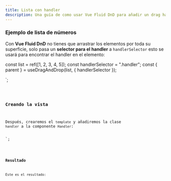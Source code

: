 ```yaml
---
title: Lista con handler
description: Una guía de como usar Vue Fluid DnD para añadir un drag handler a una lista.
---
```



### Ejemplo de lista de números

Con **Vue Fluid DnD** no tienes que arrastrar los elementos por toda su superficie, solo pasa un **selector para el handler** a `handlerSelector` esto se usará para encontrar el handler en el elemento:


const list = ref([1, 2, 3, 4, 5]);
const handlerSelector = ".handler";
const { parent } = useDragAndDrop(list, { handlerSelector });

</script>`;

<Code code={listOfNumbers} lang="vue" />

### Creando la vista

Después, crearemos el `template` y añadiremos la clase `handler` a la componente `Handler`:


<template>
    <ul ref="parent" class="number-list">
      <li class="number" v-for="(element, index) in list" :index="index">
        <Handler class="handler" />
        {{ element }}
    </li>
    </ul>
</template>`;


<Code code={listOfNumbersDraggable} lang="vue" mark={highlightsDraggable} />

### Resultado

Este es el resultado:

<div class="pl-8">
  <SingleListWithHandler client:load />
</div>
